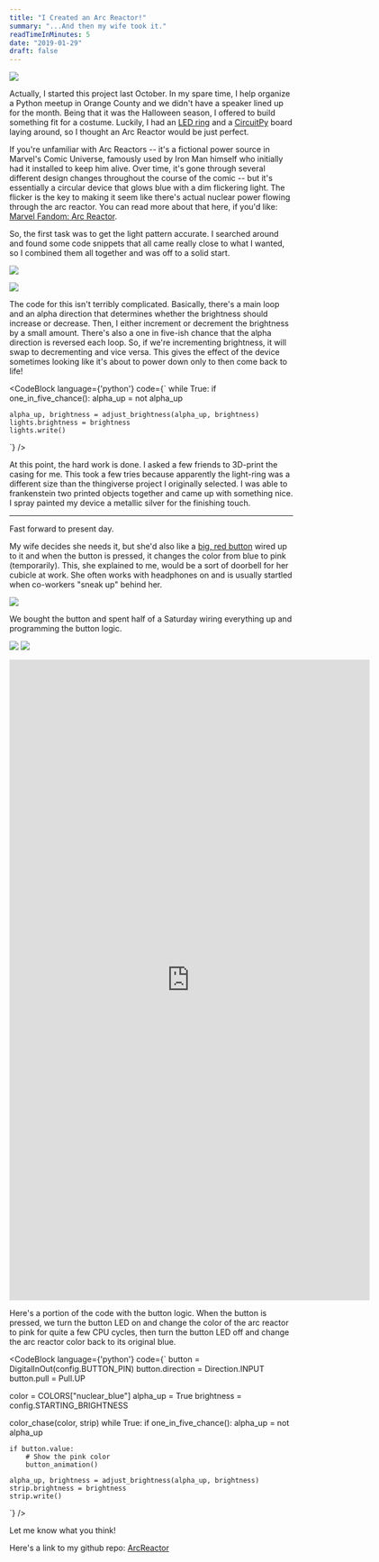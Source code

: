 ```yaml
---
title: "I Created an Arc Reactor!"
summary: "...And then my wife took it."
readTimeInMinutes: 5
date: "2019-01-29"
draft: false
---
```


![](enclosure.gif)

Actually, I started this project last October. In my spare time, I help organize a Python meetup in Orange County and we didn't have a speaker lined up for the month. Being that it was the Halloween season, I offered to build something fit for a costume. Luckily, I had an [LED ring](https://www.adafruit.com/product/1586) and a [CircuitPy](https://www.adafruit.com/product/3501) board laying around, so I thought an Arc Reactor would be just perfect.

If you're unfamiliar with Arc Reactors -- it's a fictional power source in Marvel's Comic Universe, famously used by Iron Man himself who initially had it installed to keep him alive. Over time, it's gone through several different design changes throughout the course of the comic -- but it's essentially a circular device that glows blue with a dim flickering light. The flicker is the key to making it seem like there's actual nuclear power flowing through the arc reactor. You can read more about that here, if you'd like: [Marvel Fandom: Arc Reactor](https://marvel.fandom.com/wiki/Arc_Reactor).

So, the first task was to get the light pattern accurate. I searched around and found some code snippets that all came really close to what I wanted, so I combined them all together and was off to a solid start.

![](circuitpython.jpg)

![](starting.gif)

The code for this isn't terribly complicated. Basically, there's a main loop and an alpha direction that determines whether the brightness should increase or decrease. Then, I either increment or decrement the brightness by a small amount. There's also a one in five-ish chance that the alpha direction is reversed each loop. So, if we're incrementing brightness, it will swap to decrementing and vice versa. This gives the effect of the device sometimes looking like it's about to power down only to then come back to life!

<CodeBlock language={'python'} code={`
while True:
    if one_in_five_chance():
        alpha_up = not alpha_up

    alpha_up, brightness = adjust_brightness(alpha_up, brightness)
    lights.brightness = brightness
    lights.write()

`} />

At this point, the hard work is done. I asked a few friends to 3D-print the casing for me. This took a few tries because apparently the light-ring was a different size than the thingiverse project I originally selected. I was able to frankenstein two printed objects together and came up with something nice. I spray painted my device a metallic silver for the finishing touch.

---

Fast forward to present day.

My wife decides she needs it, but she'd also like a [big, red button](https://www.amazon.com/dp/B00CYGTH9I) wired up to it and when the button is pressed, it changes the color from blue to pink (temporarily). This, she explained to me, would be a sort of doorbell for her cubicle at work. She often works with headphones on and is usually startled when co-workers "sneak up" behind her.

![](red-panda.gif)

We bought the button and spent half of a Saturday wiring everything up and programming the button logic.

![](blue-w-button.jpg)
![](pink-w-button.jpg)

<iframe
  width="640"
  height="1138"
  src="https://www.youtube.com/embed/qjL10i--TrU"
  title="Finished Arc Notifier"
  frameborder="0"
  allow="accelerometer; autoplay; clipboard-write; encrypted-media; gyroscope; picture-in-picture"
  allowfullscreen
></iframe>

Here's a portion of the code with the button logic. When the button is pressed, we turn the button LED on and change the color of the arc reactor to pink for quite a few CPU cycles, then turn the button LED off and change the arc reactor color back to its original blue.

<CodeBlock language={'python'} code={`
button = DigitalInOut(config.BUTTON_PIN)
button.direction = Direction.INPUT
button.pull = Pull.UP

color = COLORS["nuclear_blue"]
alpha_up = True
brightness = config.STARTING_BRIGHTNESS

color_chase(color, strip)
while True:
if one_in_five_chance():
alpha_up = not alpha_up

    if button.value:
        # Show the pink color
        button_animation()

    alpha_up, brightness = adjust_brightness(alpha_up, brightness)
    strip.brightness = brightness
    strip.write()

`} />

Let me know what you think!

Here's a link to my github repo: [ArcReactor](https://github.com/WTFox/ArcReactor)
